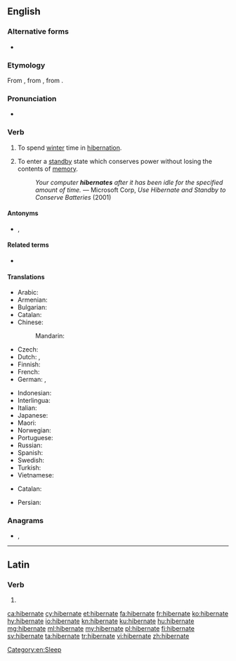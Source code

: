 ==English==

===Alternative forms===
* {{l|en|hybernate}} {{qualifier|obsolete}}

===Etymology===
From {{etyl|la|en}} {{m|la|hibernātus}}, from {{m|la|hibernō}}, from {{m|la|hībernus||winter}}.

===Pronunciation===
* {{IPA|/ˈhaɪbəˌneɪt/|lang=en}}

===Verb===
{{en-verb|hibernat}}

# {{label|en|intransitive}} To spend [[winter]] time in [[hibernation]].
# {{label|en|intransitive|computing}} To enter a [[standby]] state which conserves power without losing the contents of [[memory]].
#: ''Your computer '''hibernates''' after it has been idle for the specified amount of time.'' &mdash; Microsoft Corp, ''Use Hibernate and Standby to Conserve Batteries'' (2001)

====Antonyms====
* {{l|en|aestivate}}, {{l|en|estivate}}

====Related terms====
* {{l|en|hibernal}}

====Translations====
{{trans-top|winter sleep}}
* Arabic: {{t|ar|أَسْبَتَ}}
* Armenian: {{t+|hy|ձմեռել}}
* Bulgarian: {{t|bg|зимен сън|m|sc=Cyrl}}
* Catalan: {{t+|ca|hibernar}}
* Chinese:
*: Mandarin: {{t+|cmn|冬眠|tr=dōngmián|sc=Hani}}
* Czech: {{t|cs|přezimovat}}
* Dutch: {{t+|nl|overwinteren}}, {{t|nl|een winterslaap houden}}
* Finnish: {{t|fi|horrostaa}}
* French: {{t+|fr|hiberner}}
* German: {{t|de|Winterschlaf halten}}, {{t+|de|überwintern}}
{{trans-mid}}
* Indonesian: {{t+|id|hibernasi}}
* Interlingua: {{t|ia|hibernar}}
* Italian: {{t+|it|ibernare}}
* Japanese: {{t-check|ja|冬眠|tr=とうみんする, tōmin-suru|alt=冬眠する|sc=Jpan}} <!-- was "[[冬眠]]する" - assumed inflected form or vocalised spelling; please verify if linking is acceptable. see [[User:Kephir/gadgets/xte#Translation_fixing]] -->
* Maori: {{t|mi|moemakariri}}
* Norwegian: {{t+|no|hibernere}}
* Portuguese: {{t+|pt|hibernar}}
* Russian: {{t+|ru|зимова́ть}}
* Spanish: {{t+|es|hibernar}}
* Swedish: {{t+|sv|övervintra}}
* Turkish: {{t+|tr|kış uykusuna yatmak}}
* Vietnamese: {{t|vi|ngủ đông}}
{{trans-bottom}}

{{trans-top|computer standby}}
* Catalan: {{t+|ca|hibernar}}
{{trans-mid}}
* Persian: {{t+|fa|خواب زمستانی|sc=fa-Arab}}
{{trans-bottom}}

===Anagrams===
* {{l|en|breathe in}}, {{l|en|inbreathe}}

[[Category:en:Sleep]]

----

==Latin==

===Verb===
{{la-verb-form|hībernāte}}

# {{inflection of|hībernō||1|p|pres|actv|impr|lang=la}}

[[ca:hibernate]]
[[cy:hibernate]]
[[et:hibernate]]
[[fa:hibernate]]
[[fr:hibernate]]
[[ko:hibernate]]
[[hy:hibernate]]
[[io:hibernate]]
[[kn:hibernate]]
[[ku:hibernate]]
[[hu:hibernate]]
[[mg:hibernate]]
[[ml:hibernate]]
[[my:hibernate]]
[[pl:hibernate]]
[[fi:hibernate]]
[[sv:hibernate]]
[[ta:hibernate]]
[[tr:hibernate]]
[[vi:hibernate]]
[[zh:hibernate]]